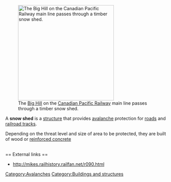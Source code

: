 [[Image:7527 near snow shed.jpg|thumb|right|300px|The [[Big Hill]] on the [[Canadian Pacific Railway]] main line passes through a timber snow shed.]]

A '''snow shed''' is a [[structure]] that provides [[avalanche]] protection for [[road]]s and [[rail tracks|railroad tracks]]. 

Depending on the threat level and size of area to be protected, they are built of wood or [[reinforced concrete]]

<br clear="all" />
== External links ==
*http://mikes.railhistory.railfan.net/r090.html

[[Category:Avalanches]]
[[Category:Buildings and structures]]

{{architecture-stub}}